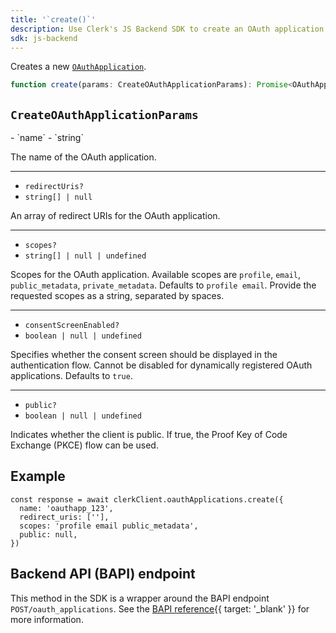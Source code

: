 ```yaml
---
title: '`create()`'
description: Use Clerk's JS Backend SDK to create an OAuth application.
sdk: js-backend
---
```


Creates a new [`OAuthApplication`](/docs/references/backend/types/backend-oauth-application).

```ts
function create(params: CreateOAuthApplicationParams): Promise<OAuthApplication>
```

## `CreateOAuthApplicationParams`

<Properties>
  - `name`
  - `string`

  The name of the OAuth application.

  ---

  - `redirectUris?`
  - `string[] | null`

  An array of redirect URIs for the OAuth application.

  ---

  - `scopes?`
  - `string[] | null | undefined`

  Scopes for the OAuth application. Available scopes are `profile`, `email`, `public_metadata`, `private_metadata`. Defaults to `profile email`. Provide the requested scopes as a string, separated by spaces.

  ---

  - `consentScreenEnabled?`
  - `boolean | null | undefined`

  Specifies whether the consent screen should be displayed in the authentication flow. Cannot be disabled for dynamically registered OAuth applications. Defaults to `true`.

  ---

  - `public?`
  - `boolean | null | undefined`

  Indicates whether the client is public. If true, the Proof Key of Code Exchange (PKCE) flow can be used.
</Properties>

## Example

<Include src="_partials/backend/usage" />

```tsx
const response = await clerkClient.oauthApplications.create({
  name: 'oauthapp_123',
  redirect_uris: [''],
  scopes: 'profile email public_metadata',
  public: null,
})
```

## Backend API (BAPI) endpoint

This method in the SDK is a wrapper around the BAPI endpoint `POST/oauth_applications`. See the [BAPI reference](/docs/reference/backend-api/tag/oauth-applications/post/oauth_applications){{ target: '_blank' }} for more information.

